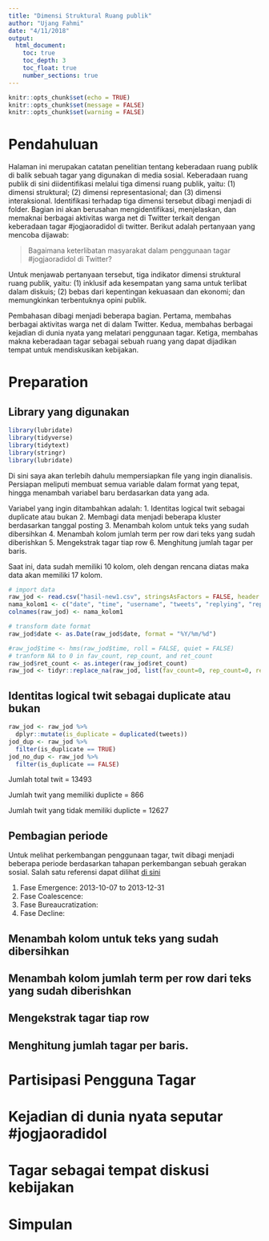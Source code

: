 ```yaml
---
title: "Dimensi Struktural Ruang publik"
author: "Ujang Fahmi"
date: "4/11/2018"
output: 
  html_document:
    toc: true
    toc_depth: 3
    toc_float: true
    number_sections: true
---
```


```r
knitr::opts_chunk$set(echo = TRUE)
knitr::opts_chunk$set(message = FALSE)
knitr::opts_chunk$set(warning = FALSE)
```

# Pendahuluan
Halaman ini merupakan catatan penelitian tentang keberadaan ruang publik di balik sebuah tagar yang digunakan di media sosial. Keberadaan ruang publik di sini diidentifikasi melalui tiga dimensi ruang publik, yaitu: (1) dimensi struktural; (2) dimensi representasional; dan (3) dimensi interaksional. Identifikasi terhadap tiga dimensi tersebut dibagi menjadi di folder. Bagian ini akan berusahan mengidentifikasi, menjelaskan, dan memaknai berbagai aktivitas warga net di Twitter terkait dengan keberadaan tagar #jogjaoradidol di twitter. Berikut adalah pertanyaan yang mencoba dijawab: 

  > Bagaimana keterlibatan masyarakat dalam penggunaan tagar #jogjaoradidol di Twitter?

Untuk menjawab pertanyaan tersebut, tiga indikator dimensi struktural ruang publik, yaitu: (1) inklusif ada kesempatan yang sama untuk terlibat dalam diskuis; (2) bebas dari kepentingan kekuasaan dan ekonomi; dan memungkinkan terbentuknya opini publik. 

Pembahasan dibagi menjadi beberapa bagian. Pertama, membahas berbagai aktivitas warga net di dalam Twitter. Kedua, membahas berbagai kejadian di dunia nyata yang melatari penggunaan tagar. Ketiga, membahas makna keberadaan tagar sebagai sebuah ruang yang dapat dijadikan tempat untuk mendiskusikan kebijakan.

# Preparation

## Library yang digunakan
```r
library(lubridate)
library(tidyverse)
library(tidytext)
library(stringr)
library(lubridate)
```

Di sini saya akan terlebih dahulu mempersiapkan file yang ingin dianalisis. Persiapan meliputi membuat semua variable dalam format yang tepat, hingga menambah variabel baru berdasarkan data yang ada. 

Variabel yang ingin ditambahkan adalah:
1. Identitas logical twit sebagai duplicate atau bukan
2. Membagi data menjadi beberapa kluster berdasarkan tanggal posting
3. Menambah kolom untuk teks yang sudah dibersihkan
4. Menambah kolom jumlah term per row dari teks yang sudah diberishkan
5. Mengekstrak tagar tiap row
6. Menghitung jumlah tagar per baris. 

Saat ini, data sudah memiliki 10 kolom, oleh dengan rencana diatas maka data akan memiliki 17 kolom. 

```r
# import data
raw_jod <- read.csv("hasil-new1.csv", stringsAsFactors = FALSE, header = FALSE, sep = ",")
nama_kolom1 <- c("date", "time", "username", "tweets", "replying", "rep_count", "ret_count", "fav_count", "link")
colnames(raw_jod) <- nama_kolom1

# transform date format
raw_jod$date <- as.Date(raw_jod$date, format = "%Y/%m/%d")

#raw_jod$time <- hms(raw_jod$time, roll = FALSE, quiet = FALSE)
# tranform NA to 0 in fav_count, rep_count, and ret_count
raw_jod$ret_count <- as.integer(raw_jod$ret_count)
raw_jod <- tidyr::replace_na(raw_jod, list(fav_count=0, rep_count=0, ret_count=0))
```

## Identitas logical twit sebagai duplicate atau bukan

```r
raw_jod <- raw_jod %>%
  dplyr::mutate(is_duplicate = duplicated(tweets))
jod_dup <- raw_jod %>%
  filter(is_duplicate == TRUE)
jod_no_dup <- raw_jod %>%
  filter(is_duplicate == FALSE)
```

Jumlah total twit = 13493

Jumlah twit yang memiliki duplicte = 866

Jumlah twit yang tidak memiliki duplicte = 12627

## Pembagian periode
Untuk melihat perkembangan penggunaan tagar, twit dibagi menjadi beberapa periode berdasarkan tahapan perkembangan sebuah gerakan sosial. Salah satu referensi dapat dilihat [di sini](https://www.ebscohost.com/uploads/imported/thisTopic-dbTopic-1248.pdf)

1. Fase Emergence: 2013-10-07 to 2013-12-31
2. Fase Coalescence: 
3. Fase Bureaucratization:
4. Fase Decline: 


## Menambah kolom untuk teks yang sudah dibersihkan

## Menambah kolom jumlah term per row dari teks yang sudah diberishkan

## Mengekstrak tagar tiap row

## Menghitung jumlah tagar per baris.

# Partisipasi Pengguna Tagar


 
# Kejadian di dunia nyata seputar #jogjaoradidol

# Tagar sebagai tempat diskusi kebijakan

# Simpulan
